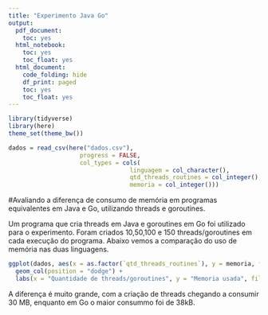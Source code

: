 ```yaml
---
title: "Experimento Java Go"
output:
  pdf_document:
    toc: yes
  html_notebook:
    toc: yes
    toc_float: yes
  html_document:
    code_folding: hide
    df_print: paged
    toc: yes
    toc_float: yes
---
```


```r
library(tidyverse)
library(here)
theme_set(theme_bw())
```

```r
dados = read_csv(here("dados.csv"), 
                    progress = FALSE,
                    col_types = cols(
                                  linguagem = col_character(),
                                  qtd_threads_routines = col_integer(),
                                  memoria = col_integer()))
```

#Avaliando a diferença de consumo de memória em programas equivalentes em Java e Go, utilizando threads e goroutines.

Um programa que cria threads em Java e goroutines em Go foi utilizado para o experimento. Foram criados 10,50,100 e 150 threads/goroutines em cada execução do programa. Abaixo vemos a comparação do uso de memória nas duas linguagens.
```r
ggplot(dados, aes(x = as.factor(`qtd_threads_routines`), y = memoria, fill = linguagem)) +
  geom_col(position = "dodge") + 
  labs(x = "Quantidade de threads/goroutines", y = "Memoria usada", fill = "Linguagem")
```

A diferença é muito grande, com a criação de threads chegando a consumir 30 MB, enquanto em Go o maior consummo foi de 38kB.